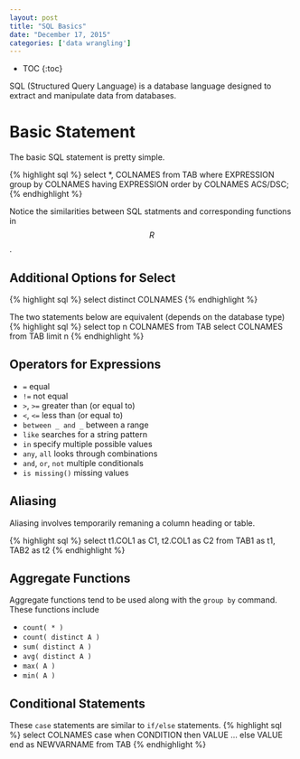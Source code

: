 ```yaml
---
layout: post
title: "SQL Basics"
date: "December 17, 2015"
categories: ['data wrangling']
---
```


* TOC
{:toc}

SQL (Structured Query Language) is a database language designed to extract and manipulate data from databases. 

# Basic Statement
The basic SQL statement is pretty simple.

{% highlight sql %}
select *, COLNAMES 
from TAB
where EXPRESSION
group by COLNAMES
having EXPRESSION
order by COLNAMES ACS/DSC;
{% endhighlight %}

Notice the similarities between SQL statments and corresponding functions in $$R$$. 

## Additional Options for Select

{% highlight sql %}
select distinct COLNAMES
{% endhighlight %}

The two statements below are equivalent (depends on the database type)
{% highlight sql %}
select top n COLNAMES from TAB
select COLNAMES from TAB limit n
{% endhighlight %}

## Operators for Expressions

* `=` equal
* `!=` not equal
* `>`, `>=` greater than (or equal to)
* `<`, `<=` less than (or equal to)
* `between _ and _` between a range
* `like` searches for a string pattern
* `in` specify multiple possible values
* `any`, `all` looks through combinations
* `and`, `or`, `not` multiple conditionals
* `is missing()` missing values

## Aliasing
Aliasing involves temporarily remaning a column heading or table. 

{% highlight sql %}
select t1.COL1 as C1, t2.COL1 as C2
from TAB1 as t1, TAB2 as t2
{% endhighlight %}

## Aggregate Functions
Aggregate functions tend to be used along with the `group by` command. These functions include

* `count( * )`
* `count( distinct A )`
* `sum( distinct A )`
* `avg( distinct A )`
* `max( A )`
* `min( A )`

## Conditional Statements
These `case` statements are similar to `if/else` statements.
{% highlight sql %}
select COLNAMES
case
  when CONDITION then VALUE
  ...
  else VALUE
end as NEWVARNAME
from TAB
{% endhighlight %}

